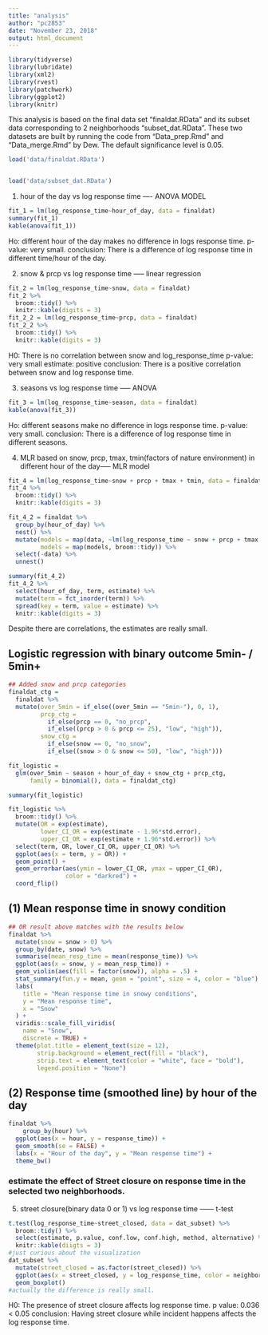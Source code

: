 ```yaml
---
title: "analysis"
author: "pc2853"
date: "November 23, 2018"
output: html_document
---
```


```r
library(tidyverse)
library(lubridate)
library(xml2)
library(rvest)
library(patchwork)
library(ggplot2)
library(knitr)
```

This analysis is based on the final data set "finaldat.RData" and its subset data corresponding to 2 neighborhoods "subset_dat.RData". These two datasets are built by running the code from "Data_prep.Rmd" and "Data_merge.Rmd" by Dew. The default significance level is 0.05.

```r
load('data/finaldat.RData')


load('data/subset_dat.RData')


```

1. hour of the day vs log response time ---- ANOVA MODEL

```r
fit_1 = lm(log_response_time~hour_of_day, data = finaldat)
summary(fit_1)
kable(anova(fit_1))
```

Ho: different hour of the day makes no difference in logs response time.
p-value: very small.
conclusion: There is a difference of log response time in different time/hour of the day.

2. snow & prcp vs log response time ----- linear regression
```r
fit_2 = lm(log_response_time~snow, data = finaldat)
fit_2 %>% 
  broom::tidy() %>% 
  knitr::kable(digits = 3)
fit_2_2 = lm(log_response_time~prcp, data = finaldat)
fit_2_2 %>% 
  broom::tidy() %>% 
  knitr::kable(digits = 3)

```


H0: There is no correlation between snow and log_response_time
p-value: very small
estimate: positive
conclusion: There is a positive correlation between snow and log response time. 

3. seasons vs log response time ----- ANOVA
```r
fit_3 = lm(log_response_time~season, data = finaldat)
kable(anova(fit_3))
```

Ho: different seasons make no difference in logs response time.
p-value: very small.
conclusion: There is a difference of log response time in different seasons.

4. MLR based on snow, prcp, tmax, tmin(factors of nature environment) in different hour of the day----- MLR model
```r
fit_4 = lm(log_response_time~snow + prcp + tmax + tmin, data = finaldat)
fit_4 %>% 
  broom::tidy() %>% 
  knitr::kable(digits = 3)

fit_4_2 = finaldat %>% 
  group_by(hour_of_day) %>% 
  nest() %>% 
  mutate(models = map(data, ~lm(log_response_time ~ snow + prcp + tmax + tmin, data = .x)),
         models = map(models, broom::tidy)) %>% 
  select(-data) %>% 
  unnest()

summary(fit_4_2)
fit_4_2 %>% 
  select(hour_of_day, term, estimate) %>% 
  mutate(term = fct_inorder(term)) %>% 
  spread(key = term, value = estimate) %>% 
  knitr::kable(digits = 3)
```

Despite there are correlations, the estimates are really small. 

## Logistic regression with binary outcome 5min- / 5min+
```r
## Added snow and prcp categories
finaldat_ctg = 
  finaldat %>% 
  mutate(over_5min = if_else((over_5min == "5min-"), 0, 1),
         prcp_ctg = 
           if_else(prcp == 0, "no_prcp",
           if_else((prcp > 0 & prcp <= 25), "low", "high")),
         snow_ctg = 
           if_else(snow == 0, "no_snow",
           if_else((snow > 0 & snow <= 50), "low", "high"))) 

fit_logistic =
  glm(over_5min ~ season + hour_of_day + snow_ctg + prcp_ctg, 
      family = binomial(), data = finaldat_ctg)

summary(fit_logistic)

fit_logistic %>% 
  broom::tidy() %>% 
  mutate(OR = exp(estimate),
         lower_CI_OR = exp(estimate - 1.96*std.error),
         upper_CI_OR = exp(estimate + 1.96*std.error)) %>% 
  select(term, OR, lower_CI_OR, upper_CI_OR) %>% 
  ggplot(aes(x = term, y = OR)) + 
  geom_point() + 
  geom_errorbar(aes(ymin = lower_CI_OR, ymax = upper_CI_OR), 
                color = "darkred") +
  coord_flip()
```

## (1) Mean response time in snowy condition

```r
## OR result above matches with the results below
finaldat %>% 
  mutate(snow = snow > 0) %>%
  group_by(date, snow) %>% 
  summarise(mean_resp_time = mean(response_time)) %>% 
  ggplot(aes(x = snow, y = mean_resp_time)) +
  geom_violin(aes(fill = factor(snow)), alpha = .5) +
  stat_summary(fun.y = mean, geom = "point", size = 4, color = "blue") +
  labs(
    title = "Mean response time in snowy conditions",
    y = "Mean response time",
    x = "Snow"
  ) +
  viridis::scale_fill_viridis(
    name = "Snow",
    discrete = TRUE) +
  theme(plot.title = element_text(size = 12),
        strip.background = element_rect(fill = "black"),
        strip.text = element_text(color = "white", face = "bold"),
        legend.position = "None") 
```

## (2) Response time (smoothed line) by hour of the day

```r
finaldat %>%
    group_by(hour) %>% 
  ggplot(aes(x = hour, y = response_time)) + 
  geom_smooth(se = FALSE) +
  labs(x = "Hour of the day", y = "Mean response time") +
  theme_bw()
```

### estimate the effect of Street closure on response time in the selected two neighborhoods. 
5. street closure(binary data 0 or 1) vs log response time ------ t-test
```r
t.test(log_response_time~street_closed, data = dat_subset) %>% 
  broom::tidy() %>% 
  select(estimate, p.value, conf.low, conf.high, method, alternative) %>% 
  knitr::kable(diigts = 3)
#just curious about the visualization
dat_subset %>% 
  mutate(street_closed = as.factor(street_closed)) %>% 
  ggplot(aes(x = street_closed, y = log_response_time, color = neighborhood)) + 
  geom_boxplot()
#actually the difference is really small.  

```

H0: The presence of street closure affects log response time.
p value: 0.036 < 0.05
conclusion: Having street closure while incident happens affects the log response time. 


